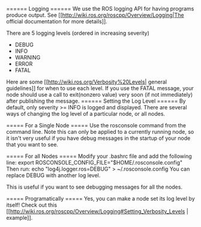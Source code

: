 ====== Logging ======
We use the ROS logging API for having programs produce output. See [[http://wiki.ros.org/roscpp/Overview/Logging|The official documentation for more details]].

There are 5 logging levels (ordered in increasing severity)
  * DEBUG
  * INFO
  * WARNING
  * ERROR
  * FATAL

Here are some [[http://wiki.ros.org/Verbosity%20Levels| general guidelines]] for when to use each level. If you use the FATAL message, your node should use a call to exit(nonzero value) very soon (if not immediately) after publishing the message.
====== Setting the Log Level ======
By default, only severity \>= INFO is logged and displayed. There are several ways of changing the log level of a particular node, or all nodes.

===== For a Single Node =====
Use the rosconsole command from the command line. Note this can only be applied to a currently running node, so it isn't very useful if you have debug messages in the startup of your node that you want to see.

===== For all Nodes =====
Modify your .bashrc file and add the following line:
  export ROSCONSOLE_CONFIG_FILE="$HOME/.rosconsole.config"
Then run:
  echo "log4j.logger.ros=DEBUG" \> ~/.rosconsole.config
You can replace DEBUG with another log level.

This is useful if you want to see debugging messages for all the nodes.

===== Programatically =====
Yes, you can make a node set its log level by itself! Check out this [[http://wiki.ros.org/roscpp/Overview/Logging#Setting_Verbosity_Levels | example]]. 





